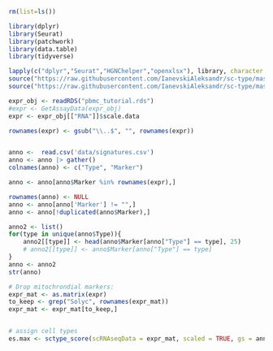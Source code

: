 
```R
rm(list=ls())

library(dplyr)
library(Seurat)
library(patchwork)
library(data.table)
library(tidyverse)

lapply(c("dplyr","Seurat","HGNChelper","openxlsx"), library, character.only = T)
source("https://raw.githubusercontent.com/IanevskiAleksandr/sc-type/master/R/gene_sets_prepare.R"); 
source("https://raw.githubusercontent.com/IanevskiAleksandr/sc-type/master/R/sctype_score_.R")
```

```R
expr_obj <- readRDS("pbmc_tutorial.rds")
#expr <- GetAssayData(expr_obj)
expr <- expr_obj[["RNA"]]$scale.data

rownames(expr) <- gsub("\\..$", "", rownames(expr))


anno <-  read.csv('data/signatures.csv')
anno <- anno |> gather()
colnames(anno) <- c("Type", "Marker")

anno <- anno[anno$Marker %in% rownames(expr),]
```

```r
rownames(anno) <- NULL
anno <- anno[anno['Marker'] != "",]
anno <- anno[!duplicated(anno$Marker),]

anno2 <- list()
for(type in unique(anno$Type)){
    anno2[[type]] <- head(anno$Marker[anno["Type"] == type], 25)
    # anno2[[type]] <- anno$Marker[anno["Type"] == type]
}
anno <- anno2
str(anno)
```

```r
# Drop mitochrondial markers:
expr_mat <- as.matrix(expr)
to_keep <- grep("Solyc", rownames(expr_mat))
expr_mat <- expr_mat[to_keep,]


# assign cell types
es.max <- sctype_score(scRNAseqData = expr_mat, scaled = TRUE, gs = anno, gs2 = NULL)
```